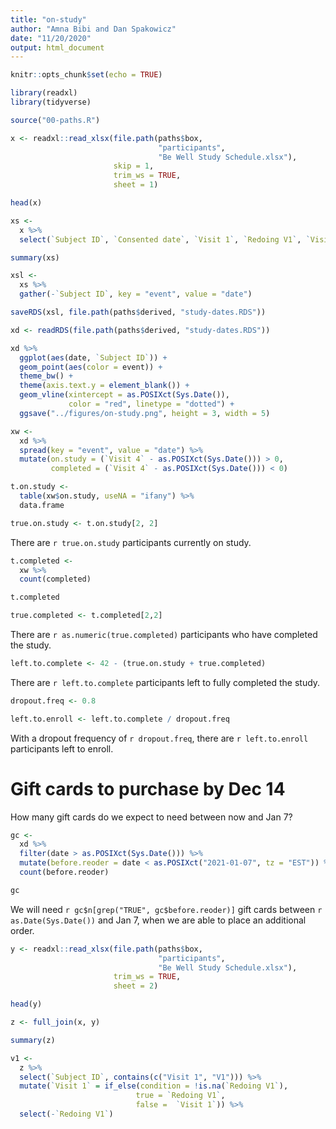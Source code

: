 ```yaml
---
title: "on-study"
author: "Amna Bibi and Dan Spakowicz"
date: "11/20/2020"
output: html_document
---
```


```r
knitr::opts_chunk$set(echo = TRUE)

library(readxl)
library(tidyverse)

source("00-paths.R")
```

```r
x <- readxl::read_xlsx(file.path(paths$box, 
                                 "participants", 
                                 "Be Well Study Schedule.xlsx"),
                       skip = 1, 
                       trim_ws = TRUE,
                       sheet = 1)

head(x)
```

```r
xs <- 
  x %>%
  select(`Subject ID`, `Consented date`, `Visit 1`, `Redoing V1`, `Visit 2`, `Visit 3`, `Redoing V3`, `Visit 4`)

summary(xs)
```

```r
xsl <- 
  xs %>%
  gather(-`Subject ID`, key = "event", value = "date")
```

```r
saveRDS(xsl, file.path(paths$derived, "study-dates.RDS"))
```

```r
xd <- readRDS(file.path(paths$derived, "study-dates.RDS"))
```

```r
xd %>%
  ggplot(aes(date, `Subject ID`)) +
  geom_point(aes(color = event)) +
  theme_bw() +
  theme(axis.text.y = element_blank()) +
  geom_vline(xintercept = as.POSIXct(Sys.Date()), 
             color = "red", linetype = "dotted") +
  ggsave("../figures/on-study.png", height = 3, width = 5)

```

```r
xw <- 
  xd %>%
  spread(key = "event", value = "date") %>%
  mutate(on.study = (`Visit 4` - as.POSIXct(Sys.Date())) > 0,
         completed = (`Visit 4` - as.POSIXct(Sys.Date())) < 0)

t.on.study <- 
  table(xw$on.study, useNA = "ifany") %>%
  data.frame

true.on.study <- t.on.study[2, 2]
```

There are `r true.on.study` participants currently on study.

```r
t.completed <- 
  xw %>%
  count(completed)

t.completed

true.completed <- t.completed[2,2]
```
There are `r as.numeric(true.completed)` participants who have completed the study.

```r
left.to.complete <- 42 - (true.on.study + true.completed)
```

There are `r left.to.complete` participants left to fully completed the study.

```r
dropout.freq <- 0.8

left.to.enroll <- left.to.complete / dropout.freq
```

With a dropout frequency of `r dropout.freq`, there are `r left.to.enroll` participants left to enroll.

# Gift cards to purchase by Dec 14 

How many gift cards do we expect to need between now and Jan 7?

```r
gc <- 
  xd %>%
  filter(date > as.POSIXct(Sys.Date())) %>%
  mutate(before.reoder = date < as.POSIXct("2021-01-07", tz = "EST")) %>%
  count(before.reoder)

gc
```
We will need `r gc$n[grep("TRUE", gc$before.reoder)]` gift cards between `r as.Date(Sys.Date())` and Jan 7, when we are able to place an additional order.



```r
y <- readxl::read_xlsx(file.path(paths$box, 
                                 "participants", 
                                 "Be Well Study Schedule.xlsx"),
                       trim_ws = TRUE,
                       sheet = 2)

head(y)
```

```r
z <- full_join(x, y)

summary(z)
```

```r
v1 <- 
  z %>%
  select(`Subject ID`, contains(c("Visit 1", "V1"))) %>%
  mutate(`Visit 1` = if_else(condition = !is.na(`Redoing V1`), 
                            true = `Redoing V1`,
                            false =  `Visit 1`)) %>%
  select(-`Redoing V1`)



```

